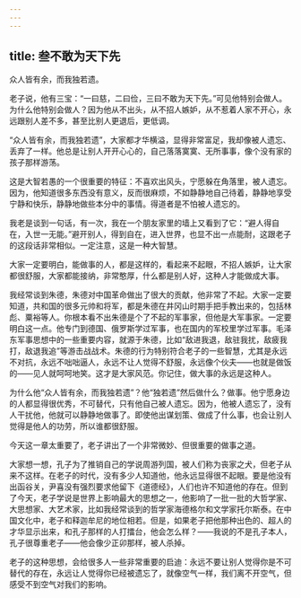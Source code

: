 ```yaml
---
---
---
```

title: 叁不敢为天下先
---




众人皆有余，而我独若遗。

老子说，他有三宝：“一曰慈，二曰俭，三曰不敢为天下先。”可见他特别会做人。为什么他特别会做人？因为他从不出头，从不招人嫉妒，从不惹着人家不开心，永远跟别人差不多，甚至比别人更退后，更低调。

“众人皆有余，而我独若遗”，大家都才华横溢，显得非常富足，我却像被人遗忘、丢弃了一样。他总是让别人开开心心的，自己落落寞寞、无所事事，像个没有家的孩子那样游荡。

这是大智若愚的一个很重要的特征：不喜欢出风头，宁愿躲在角落里，被人遗忘。因为，他知道很多东西没有意义，反而很麻烦，不如静静地自己待着，静静地享受宁静和快乐，静静地做些本分中的事情。得道者是不怕被人遗忘的。

我老是谈到一句话，有一次，我在一个朋友家里的墙上又看到了它：“避人得自在，入世一无能。”避开别人，得到自在，进入世界，也显不出一点能耐，这跟老子的这段话非常相似。一定注意，这是一种大智慧。

大家一定要明白，能做事的人，都是这样的，看起来不起眼，不招人嫉妒，让大家都很舒服，大家都能接纳，非常憨厚，什么都是别人好，这种人才能做成大事。

我经常谈到朱德，朱德对中国革命做出了很大的贡献，他非常了不起。大家一定要知道，共和国的很多元帅和将军，都是朱德在井冈山时期手把手教出来的，包括林彪、粟裕等人。你根本看不出朱德是个了不起的军事家，但他是大军事家。一定要明白这一点。他专门到德国、俄罗斯学过军事，也在国内的军校里学过军事。毛泽东军事思想中的一些重要内容，就源于朱德，比如“敌进我退，敌驻我扰，敌疲我打，敌退我追”等游击战战术。朱德的行为特别符合老子的一些智慧，尤其是永远不对抗，永远不咄咄逼人，永远不让人觉得不舒服，永远像个伙夫——也就是做饭的——见人就呵呵地笑。这才是大家风范。你记住，做大事的永远是这种人。

为什么他“众人皆有余，而我独若遗”？他“独若遗”然后做什么？做事。他宁愿身边的人都显得很优秀，不可替代，只有他自己被人遗忘。因为，他被人遗忘了，没有人干扰他，他就可以静静地做事了。即使他出谋划策、做成了什么事，也会让别人觉得是他人的功劳，所以谁都很舒服。

今天这一章太重要了，老子讲出了一个非常微妙、但很重要的做事之道。

大家想一想，孔子为了推销自己的学说周游列国，被人们称为丧家之犬，但老子从来不这样。在老子的时代，没有多少人知道他，他永远显得很不起眼。要是他没有出函谷关，尹喜没有强烈要求他留下《道德经》，人们也许不知道他的存在。但到了今天，老子学说是世界上影响最大的思想之一，他影响了一批一批的大哲学家、大思想家、大艺术家，比如我经常谈到的哲学家海德格尔和文学家托尔斯泰。在中国文化中，老子和释迦牟尼的地位相若。但是，如果老子把他那种出色的、超人的才华显示出来，和孔子那样的人打擂台，他会怎么样？——我说的不是孔子本人，孔子很尊重老子——他会像少正卯那样，被人杀掉。

老子的这种思想，会给很多人一些非常重要的启迪：永远不要让别人觉得你是不可替代的存在，永远让人觉得你已经被遗忘了，就像空气一样，我们离不开空气，但感受不到空气对我们的影响。